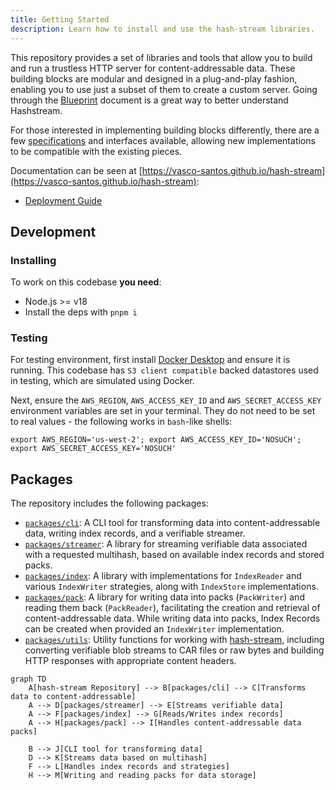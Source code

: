 ```yaml
---
title: Getting Started
description: Learn how to install and use the hash-stream libraries.
---
```


This repository provides a set of libraries and tools that allow you to build and run a trustless HTTP server for content-addressable data. These building blocks are modular and designed in a plug-and-play fashion, enabling you to use just a subset of them to create a custom server. Going through the [Blueprint](/intro/blueprint) document is a great way to better understand Hashstream.

For those interested in implementing building blocks differently, there are a few [specifications](/specs) and interfaces available, allowing new implementations to be compatible with the existing pieces.

Documentation can be seen at [https://vasco-santos.github.io/hash-stream](https://vasco-santos.github.io/hash-stream):

- [Deployment Guide](/guides/deployment)

## Development

### Installing

To work on this codebase **you need**:

- Node.js >= v18
- Install the deps with `pnpm i`

### Testing

For testing environment, first install [Docker Desktop](https://www.docker.com/) and ensure it is running. This codebase has `S3 client compatible` backed datastores used in testing, which are simulated using Docker.

Next, ensure the `AWS_REGION`, `AWS_ACCESS_KEY_ID` and `AWS_SECRET_ACCESS_KEY` environment variables are set in your terminal. They do
not need to be set to real values - the following works in `bash`-like shells:

```
export AWS_REGION='us-west-2'; export AWS_ACCESS_KEY_ID='NOSUCH'; export AWS_SECRET_ACCESS_KEY='NOSUCH'
```

## Packages

The repository includes the following packages:

- [`packages/cli`](./packages/cli/): A CLI tool for transforming data into content-addressable data, writing index records, and a verifiable streamer.
- [`packages/streamer`](./packages/streamer/): A library for streaming verifiable data associated with a requested multihash, based on available index records and stored packs.
- [`packages/index`](./packages/index/): A library with implementations for `IndexReader` and various `IndexWriter` strategies, along with `IndexStore` implementations.
- [`packages/pack`](./packages/pack/): A library for writing data into packs (`PackWriter`) and reading them back (`PackReader`), facilitating the creation and retrieval of content-addressable data. While writing data into packs, Index Records can be created when provided an `IndexWriter` implementation.
- [`packages/utils`](./packages/utils/): Utility functions for working with [hash-stream](https://github.com/vasco-santos/hash-stream), including converting verifiable blob streams to CAR files or raw bytes and building HTTP responses with appropriate content headers.

```mermaid
graph TD
    A[hash-stream Repository] --> B[packages/cli] --> C[Transforms data to content-addressable]
    A --> D[packages/streamer] --> E[Streams verifiable data]
    A --> F[packages/index] --> G[Reads/Writes index records]
    A --> H[packages/pack] --> I[Handles content-addressable data packs]

    B --> J[CLI tool for transforming data]
    D --> K[Streams data based on multihash]
    F --> L[Handles index records and strategies]
    H --> M[Writing and reading packs for data storage]
```
